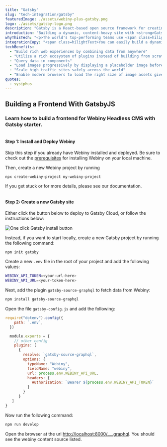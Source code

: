 ```yaml
---
title: "Gatsby"
slug: "tech-integration/gatsby"
featuredImage: ./assets/webiny-plus-gatsby.png
logo: ./assets/gatsby-logo.png
description: "Gatsby is a React-based open source framework for creating websites."
introduction: "Building a dynamic, content-heavy site with <strong>Gatsby</strong> and <strong>Webiny</strong> is easy to build, simple to use, secure and scalable."
whyThisTech: "<p>The world's top-performing teams use <span class=hilightText>Gatsby</span> to deliver dynamic web pages with performance and security that scales.</p><p>Build a fast, secure, and powerful website using a React-based open-source framework and integrate different content, APIs and services seamlessly into one experience.</p>"
integrationCopy: "<span class=hilightText>You can easily build a dynamic, content-heavy site with Gatsby and use Webiny</span> to decouple engineering needs from your marketing team using a highly-scalable, fault-tolerant Serverless service that scales in and out in seconds. Use a single Webiny instance to manage content for an unlimited number of websites. All under one tenant in your own security perimeter."
techBenefits:
  - "Build rich web experiences by combining data from anywhere"
  - "Utilize a rich ecosystem of plugins instead of building from scratch"
  - "Query data in components"
  - "Load images progressively by displaying a placeholder image before loading the full heavyweight asset"
  - "Scale high traffic sites safely across the world"
  - "Enable modern browsers to load the right size of image assets given the viewport size through responsive images"
quotes:
  - sysiphus
---
```


<h2>Building a Frontend With <span class="hilightText">GatsbyJS</span></h2>

### Learn how to build a frontend for Webiny Headless CMS with Gatsby starter. 

<span class="hilightText">

<img src={Step1} alt="" class="step-icon" />

#### Step 1: Install and Deploy Webiny

</span>

Skip this step if you already have Webiny installed and deployed. Be sure to check out the [prerequisites](https://www.webiny.com/docs/get-started/install-webiny#prerequisites) for installing Webiny on your local machine.

Then, create a new Webiny project by running

```bash
npx create-webiny-project my-webiny-project
```

If you get stuck or for more details, please see our documentation.

<span class="hilightText">

<img src={Step2} alt="" class="step-icon" />

#### Step 2: Create a new Gatsby site

</span>

Either click the button below to deploy to Gatsby Cloud, or follow the instructions below:

![One click Gatsby install button](./assets/1-click-gatsby-cloud.svg)

Instead, if you want to start locally, create a new Gatsby project by running the following command:

```bash
npm init gatsby
```

Create a new `.env` file in the root of your project and add the following values:

```bash
WEBINY_API_TOKEN=<your-url-here>
WEBINY_API_URL=<your-token-here>
```

Next, add the plugin `gatsby-source-graphql` to fetch data from Webiny:

```bash
npm install gatsby-source-graphql
```

Open the file `gatsby-config.js` and add the following:

```javascript
require("dotenv").config({
    path: `.env`,
  })

  module.exports = {
    // other config
    plugins: [
      {
        resolve: `gatsby-source-graphql`,
        options: {
          typeName: "Webiny",
          fieldName: "webiny",
          url: process.env.WEBINY_API_URL,
          headers: {
            Authorization: `Bearer ${process.env.WEBINY_API_TOKEN}`
          }
        }
      }
   ]
}
```

Now run the following command:

```bash
npm run develop
```

Open the browser at the url [http://localhost:8000/___graphql](http://localhost:8000/___graphql). You should see the webiny content source listed.